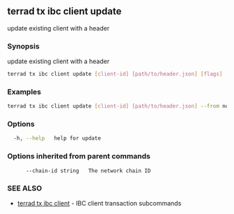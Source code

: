 ## terrad tx ibc client update

update existing client with a header

### Synopsis

update existing client with a header

```sh Terrad
terrad tx ibc client update [client-id] [path/to/header.json] [flags]
```

### Examples

```sh Terrad
terrad tx ibc client update [client-id] [path/to/header.json] --from node0 --home ../node0/<app>cli --chain-id $CID
```

### Options

```sh Terrad
  -h, --help   help for update
```

### Options inherited from parent commands

```
      --chain-id string   The network chain ID
```

### SEE ALSO

* [terrad tx ibc client](terrad_tx_ibc_client.md)	 - IBC client transaction subcommands


